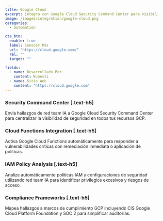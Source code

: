 ```yaml
---
title: Google Cloud
excerpt: Integra con Google Cloud Security Command Center para visibilidad centralizada de seguridad en GCP
image: /images/integration/google-cloud.png
categories:
  - automation

cta_btn:
  enable: true
  label: Conocer Más
  url: "https://cloud.google.com/"
  rel: ""
  target: ""

fields:
  - name: Desarrollado Por
    content: Nubesti
  - name: Sitio Web
    content: "https://cloud.google.com"
---
```


<Gallery>
  <GalleryItem
    image_src="/integration/images/1.jpg"
    image_alt="texto alt de ejemplo"
    video_src="LXb3EKWsInQ"
    image_source="content-collection"
  />
  <GalleryItem
    width="1/2"
    image_src="/integration/images/2.jpg"
    image_alt="texto alt de ejemplo"
    image_source="content-collection"
  />
  <GalleryItem
    width="1/2"
    image_src="/integration/images/3.jpg"
    image_alt="texto alt de ejemplo"
    image_source="content-collection"
  />
</Gallery>

### Security Command Center [.text-h5]

Envía hallazgos de red team IA a Google Cloud Security Command Center para centralizar la visibilidad de seguridad en todos tus recursos GCP.

### Cloud Functions Integration [.text-h5]

Activa Google Cloud Functions automáticamente para responder a vulnerabilidades críticas con remediación inmediata o aplicación de políticas.

### IAM Policy Analysis [.text-h5]

Analiza automáticamente políticas IAM y configuraciones de seguridad utilizando red team IA para identificar privilegios excesivos y riesgos de acceso.

### Compliance Frameworks [.text-h5]

Mapea hallazgos a marcos de cumplimiento GCP incluyendo CIS Google Cloud Platform Foundation y SOC 2 para simplificar auditorías.
